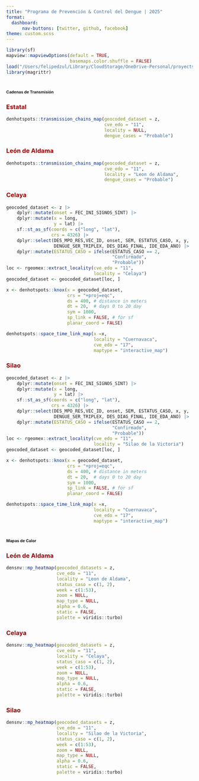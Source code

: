 ```yaml
---
title: "Programa de Prevención & Control del Dengue | 2025"
format: 
  dashboard:
      nav-buttons: [twitter, github, facebook]
theme: custom.scss
---
```


```r
library(sf)
mapview::mapviewOptions(default = TRUE,
                        basemaps.color.shuffle = FALSE)
load("/Users/felipedzul/Library/CloudStorage/OneDrive-Personal/proyects/geocoding_mex/2025/8.RData/denmex_2025.RData")
library(magrittr)
```


# [**Cadenas de Transmisión**]{style="font-size:8pt"}

::: panel-tabset

### [**Estatal**]{style="color:#990000"}
```r
denhotspots::transmission_chains_map(geocoded_dataset = z,
                                     cve_edo = "11",
                                     locality = NULL,
                                     dengue_cases = "Probable")
```


### [**León de Aldama**]{style="color:#990000"}
```r
denhotspots::transmission_chains_map(geocoded_dataset = z,
                                     cve_edo = "11",
                                     locality = "Leon de Aldama",
                                     dengue_cases = "Probable")
```

### [**Celaya**]{style="color:#990000"}
```r
geocoded_dataset <- z |>
    dplyr::mutate(onset = FEC_INI_SIGNOS_SINT) |>
    dplyr::mutate(x = long,
                  y = lat) |>
    sf::st_as_sf(coords = c("long", "lat"),
                 crs = 4326) |>
    dplyr::select(DES_MPO_RES,VEC_ID, onset, SEM, ESTATUS_CASO, x, y,
                  DENGUE_SER_TRIPLEX, DES_DIAG_FINAL, IDE_EDA_ANO) |>
    dplyr::mutate(ESTATUS_CASO = ifelse(ESTATUS_CASO == 2,
                                        "Confirmado",
                                        "Probable"))
loc <- rgeomex::extract_locality(cve_edo = "11",
                                 locality = "Celaya")
geocoded_dataset <- geocoded_dataset[loc, ]

x <- denhotspots::knox(x = geocoded_dataset,
                       crs = "+proj=eqc",
                       ds = 400, # distance in meters
                       dt = 20,  # days 0 to 20 day
                       sym = 1000,
                       sp_link = FALSE, # for sf
                       planar_coord = FALSE)

denhotspots::space_time_link_map(x =x,
                                 locality = "Cuernavaca",
                                 cve_edo = "17",
                                 maptype = "interactive_map")
```

### [**Silao**]{style="color:#990000"}

```r
geocoded_dataset <- z |>
    dplyr::mutate(onset = FEC_INI_SIGNOS_SINT) |>
    dplyr::mutate(x = long,
                  y = lat) |>
    sf::st_as_sf(coords = c("long", "lat"),
                 crs = 4326) |>
    dplyr::select(DES_MPO_RES,VEC_ID, onset, SEM, ESTATUS_CASO, x, y,
                  DENGUE_SER_TRIPLEX, DES_DIAG_FINAL, IDE_EDA_ANO) |>
    dplyr::mutate(ESTATUS_CASO = ifelse(ESTATUS_CASO == 2,
                                        "Confirmado",
                                        "Probable"))
loc <- rgeomex::extract_locality(cve_edo = "11",
                                 locality = "Silao de la Victoria")
geocoded_dataset <- geocoded_dataset[loc, ]

x <- denhotspots::knox(x = geocoded_dataset,
                       crs = "+proj=eqc",
                       ds = 400, # distance in meters
                       dt = 20,  # days 0 to 20 day
                       sym = 1000,
                       sp_link = FALSE, # for sf
                       planar_coord = FALSE)

denhotspots::space_time_link_map(x =x,
                                 locality = "Cuernavaca",
                                 cve_edo = "17",
                                 maptype = "interactive_map")
```
:::


# [**Mapas de Calor**]{style="font-size:8pt"}

::: panel-tabset
### [**León de Aldama**]{style="color:#990000"}

```r
densnv::mp_heatmap(geocoded_datasets = z,
                   cve_edo = "11",
                   locality = "Leon de Aldama",
                   status_caso = c(1, 2),
                   week = c(1:53),
                   zoom = NULL,
                   map_type = NULL,
                   alpha = 0.6,
                   static = FALSE,
                   palette = viridis::turbo)
```


### [**Celaya**]{style="color:#990000"}

```r
densnv::mp_heatmap(geocoded_datasets = z,
                   cve_edo = "11",
                   locality = "Celaya",
                   status_caso = c(1, 2),
                   week = c(1:53),
                   zoom = NULL,
                   map_type = NULL,
                   alpha = 0.6,
                   static = FALSE,
                   palette = viridis::turbo)
```


### [**Silao**]{style="color:#990000"}

```r
densnv::mp_heatmap(geocoded_datasets = z,
                   cve_edo = "11",
                   locality = "Silao de la Victoria",
                   status_caso = c(1, 2),
                   week = c(1:53),
                   zoom = NULL,
                   map_type = NULL,
                   alpha = 0.6,
                   static = FALSE,
                   palette = viridis::turbo)
```


:::

